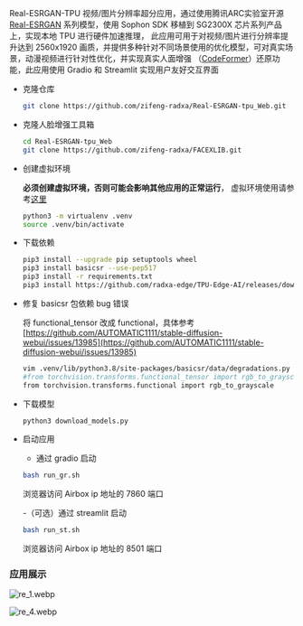 Real-ESRGAN-TPU 视频/图片分辨率超分应用，通过使用腾讯ARC实验室开源 [Real-ESRGAN](https://github.com/xinntao/Real-ESRGAN) 系列模型，使用 Sophon SDK 移植到 SG2300X 芯片系列产品上，实现本地 TPU 进行硬件加速推理，
此应用可用于对视频/图片进行分辨率提升达到 2560x1920 画质，并提供多种针对不同场景使用的优化模型，可对真实场景，动漫视频进行针对性优化，并实现真实人面增强 （[CodeFormer](https://github.com/sczhou/CodeFormer)）还原功能，此应用使用 Gradio 和 Streamlit 实现用户友好交互界面

- 克隆仓库

  ```bash
  git clone https://github.com/zifeng-radxa/Real-ESRGAN-tpu_Web.git
  ```

- 克隆人脸增强工具箱

  ```bash
  cd Real-ESRGAN-tpu_Web
  git clone https://github.com/zifeng-radxa/FACEXLIB.git
  ```

- 创建虚拟环境

  **必须创建虚拟环境，否则可能会影响其他应用的正常运行**， 虚拟环境使用请参考[这里](../app-development/virtualenv_usage)

  ```bash
  python3 -m virtualenv .venv
  source .venv/bin/activate
  ```

- 下载依赖

  ```bash
  pip3 install --upgrade pip setuptools wheel
  pip3 install basicsr --use-pep517
  pip3 install -r requirements.txt
  pip3 install https://github.com/radxa-edge/TPU-Edge-AI/releases/download/v0.1.0/tpu_perf-1.2.31-py3-none-manylinux2014_aarch64.whl
  ```

- 修复 basicsr 包依赖 bug 错误

  将 functional_tensor 改成 functional，具体参考 [https://github.com/AUTOMATIC1111/stable-diffusion-webui/issues/13985](https://github.com/AUTOMATIC1111/stable-diffusion-webui/issues/13985)

  ```bash
  vim .venv/lib/python3.8/site-packages/basicsr/data/degradations.py
  #from torchvision.transforms.functional_tensor import rgb_to_grayscale
  from torchvision.transforms.functional import rgb_to_grayscale
  ```

- 下载模型

  ```bash
  python3 download_models.py
  ```

- 启动应用

  - 通过 gradio 启动

  ```bash
  bash run_gr.sh
  ```

  浏览器访问 Airbox ip 地址的 7860 端口

  -（可选）通过 streamlit 启动

  ```bash
  bash run_st.sh
  ```

  浏览器访问 Airbox ip 地址的 8501 端口

### 应用展示

![re_1.webp](/img/general-tutorial/tpu_ai/re_1.webp)

![re_4.webp](/img/general-tutorial/tpu_ai/re_4.webp)
